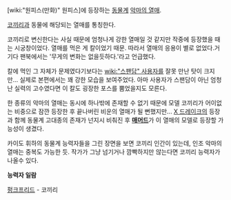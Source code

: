 [wiki:"원피스(만화)" 원피스]에 등장하는 [[동물계]] [[악마의 열매]].

[[코끼리]]과 동물에 해당되는 열매를 통칭한다.

코끼리로 변신한다는 사실 때문에 엄청나게 강한 열매일 것 같지만 작중에 등장했을 때는 시궁창이었다. 열매를 먹은 게 칼이었기 때문. 따라서 열매의 응용이 별로 없었다.거기다 팬북에서는 '무게의 변화는 없을듯하다.'라고 언급했다.

칼에 먹인 그 자체가 문제였다기보다는 [[wiki:"스팬담" 사용자]]를 잘못 만난 탓이 크지만... 실제로 본편에서는 꽤 강한 모습을 보여주었다. 아마 사용자가 스팬담이 아닌 엄청난 실력의 고수였다면 이 칼도 굉장한 포스를 뿜었을지도 모른다.

한 종류의 악마의 열매는 동시에 하나밖에 존재할 수 없기 때문에 모델 코끼리가 어이없는 비중으로 잠깐 등장한 후 끝나버린 비운의 열매가 될 뻔했지만... [[X 드레이크]]의 등장과 함께 동물계 고대종의 존재가 넌지시 비춰진 후 '''[[매머드]]'''가 이 열매의 모델로 등장할 가능성이 생겼다.

카이도 휘하의 동물계 능력자들을 그린 장면을 보면 코끼리 인간이 있는데, 인조 악마의 열매는 중복도 가능한 듯. 작가가 그냥 넘기거나 깜빡하지만 않는다면 코끼리 능력자가 나올수 있다.

'''능력자 일람'''

[[펑크프리드]] - 코끼리
